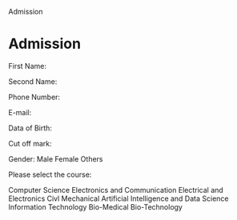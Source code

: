    Admission 

Admission
=========

  

First Name:   
  
Second Name:   
  
Phone Number:   
  
E-mail:   
  
Data of Birth:   
  
Cut off mark:   
  
Gender:  Male  Female  Others

Please select the course:

Computer Science Electronics and Communication Electrical and Electronics Civl Mechanical Artificial Intelligence and Data Science Information Technology Bio-Medical Bio-Technology